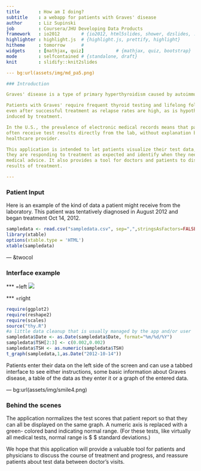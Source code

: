```yaml
--- 
title       : How am I doing?
subtitle    : a webapp for patients with Graves' disease
author      : Liz Supinski
job         : Coursera/JHU Developing Data Products
framework   : io2012        # {io2012, html5slides, shower, dzslides, ...}
highlighter : highlight.js  # {highlight.js, prettify, highlight}
hitheme     : tomorrow      # 
widgets     : [mathjax, quiz]            # {mathjax, quiz, bootstrap}
mode        : selfcontained # {standalone, draft}
knit        : slidify::knit2slides

--- bg:url(assets/img/md_pa5.png)

### Introduction  

Graves' disease is a type of primary hyperthyroidism caused by autoimmunity. 

Patients with Graves' require frequent thyroid testing and lifelong followup
even after successful treatment as relapse rates are high, as is hypothyroidism
induced by treatment.

In the U.S., the prevalence of electronic medical records means that patients
often receive test results directly from the lab, without explanation by a
healthcare provider.

This application is intended to let patients visualize their test data, see if
they are responding to treatment as expected and identify when they need to seek
medical advice. It also provides a tool for doctors and patients to discuss
results of treatment.

---
```


### Patient Input

Here is an example of the kind of data a patient might receive from the 
laboratory. This patient was tentatively diagnosed in August 2012 and began treatment
Oct 14, 2012.

```r
sampledata <- read.csv("sampledata.csv", sep=",",stringsAsFactors=FALSE, header=TRUE)
library(xtable)
options(xtable.type = 'HTML')
xtable(sampledata)
```

--- &twocol

### Interface example

*** =left
<img src=".\assets\img\screen.png">

*** =right
```r
require(ggplot2)
require(reshape2)
require(scales)
source("thy.R")
#a little data cleanup that is usually managed by the app and/or user
sampledata$Date <- as.Date(sampledata$Date, format="%m/%d/%Y")
sampledata$TSH[2:3] <- c(0.002,0.002)
sampledata$TSH <- as.numeric(sampledata$TSH)
t_graph(sampledata,1,as.Date("2012-10-14"))
```
<p>Patients enter their data on the left side of the screen and can use a tabbed interface to see either instructions, some basic information about Graves disease, a table of the data as they enter it or a graph of the entered data.</p>

--- bg:url(assets/img/smile4.png)

### Behind the scenes 

The application normalizes the test scores that patient report so that they can
all be displayed on the same graph. A numeric axis is replaced with a green-
colored band indicating normal range. (For these tests, like virtually all 
medical tests, normal range is $\pm 2 $ standard deviations.) 

We hope that this application will provide a valuable tool for patients and 
physicians to discuss the course of treatment and progress, and reassure patients
about test data between doctor's visits. 
